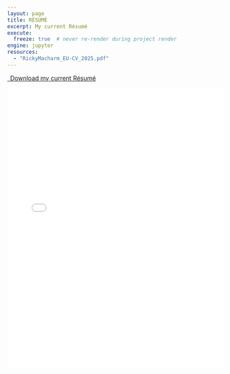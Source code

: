 ```yaml
---
layout: page
title: RÉSUMÉ
excerpt: My current Résumé
execute:
  freeze: true  # never re-render during project render
engine: jupyter
resources:
  - "RickyMacharm_EU-CV_2025.pdf"
---
```



<style>
.embed-container {
    position: relative;
    padding-bottom: 129%;
    height: 0;
    overflow: hidden;
    max-width: 100%;
}
.embed-container iframe,
.embed-container object,
.embed-container embed {
    position: absolute;
    top: 0;
    left: 0;
    width: 100%;
    height: 100%;
}
</style>

<p class="text-center">
  <a class="btn btn-primary btn-lg cv-download" href="RickyMacharm_EU-CV_2025.pdf" target="_blank">
    <i class="fa-solid fa-file-arrow-down"></i>&ensp;Download my current Résumé
  </a>
</p>

<div class="embed-container">
  <iframe src="RickyMacharm_EU-CV_2025.pdf#toolbar=0" style="border: 0.5px;width: 100%;"></iframe>
</div>
